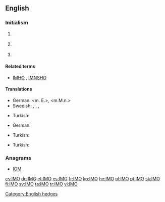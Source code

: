 ==English==

===Initialism===
{{en-initialism}}

# {{context|business|lang=en}} {{initialism of|[[information|Information]] [[management|Management]] [[officer|Officer]]}}
# {{context|Internet|lang=en}} {{initialism of|[[in]] [[my]] [[opinion]]}}
# {{context|nautical|lang=en}} {{initialism of|w:International Maritime Organization|International Maritime Organization}}

====Related terms====
* {{sense|internet}} [[IMHO]] , [[IMNSHO]]

====Translations====
{{trans-top|(Internet) In My Opinion}}
* German: {{t-|de|meines Erachtens}} <m. E.>, {{t-|de|meiner Meinung nach}} <m.M.n.>
* Swedish: {{t-|sv|efter min mening|c}}, {{t-|sv|enligt min åsikt|c}}, {{t-|sv|enligt mitt förmenande}}, {{t-|sv|i mitt tycke}}
{{trans-mid}}
* Turkish: {{t+|tr|bence}}
{{trans-bottom}}

{{trans-top|(nautical) International Maritime Organization}}
* German: {{t-|de|Internationale Seeschifffahrts-Organisation|f}}
{{trans-mid}}
* Turkish: {{t-|tr|Uluslararası Denizcilik Teşkilatı}}
{{trans-bottom}}

{{trans-top|Information Management Officer}}
* Turkish: {{t-|tr|bilgi yönetim subayı}}
{{trans-mid}}
{{trans-bottom}}

===Anagrams===
* [[IOM#English|IOM]]

[[Category:English hedges]]

[[cs:IMO]]
[[de:IMO]]
[[et:IMO]]
[[es:IMO]]
[[fr:IMO]]
[[ko:IMO]]
[[he:IMO]]
[[pl:IMO]]
[[pt:IMO]]
[[sk:IMO]]
[[fi:IMO]]
[[sv:IMO]]
[[ta:IMO]]
[[tr:IMO]]
[[vi:IMO]]
